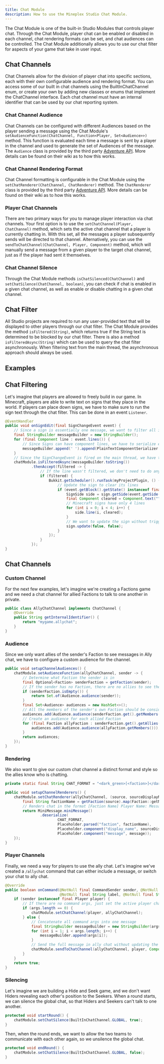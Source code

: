 ```yaml
---
title: Chat Module
description: How to use the Mineplex Studio Chat Module.
---
```


<JavadocLink classpath="com.mineplex.studio.sdk.modules.chat.ChatModule"/>

The Chat Module is one of the built-in Studio Modules that controls player chat. Through the Chat Module, player chat can be enabled or disabled in each channel, chat rendering formats can be set, and chat audiences can be controlled. The Chat Module additionally allows you to use our chat filter for aspects of your game that take in user input.

## Chat Channels
Chat Channels allow for the division of player chat into specific sections, each with their own configurable audience and rendering format. You can access some of our built in chat channels using the BuiltInChatChannel enum, or create your own by adding new classes or enums that implement the ChatChannel interface. Each chat channel must have an internal identifier that can be used by our chat reporting system.

### Chat Channel Audience
Chat Channels can be configured with different Audiences based on the player sending a message using the Chat Module's `setAudienceFunction(ChatChannel, Function<Player, Set<Audience>>)` method. This function is evaluated each time a message is sent by a player in the channel and used to generate the set of Audiences of the message. The `Audience` class is provided by the third party [Adventure API](https://docs.advntr.dev/index.html). More details can be found on their wiki as to how this works.

### Chat Channel Rendering Format
Chat Channel formatting is configurable in the Chat Module using the `setChatRenderer(ChatChannel, ChatRenderer)` method. The `ChatRenderer` class is provided by the third party [Adventure API](https://docs.advntr.dev/index.html). More details can be found on their wiki as to how this works.

### Player Chat Channels
There are two primary ways for you to manage player interaction via chat channels. Your first option is to use the `setChatChannel(Player, ChatChannel)` method, which sets the active chat channel that a player is currently chatting in. With this set, all the messages a player subsequently sends will be directed to that channel. Alternatively, you can use the `sendToChatChannel(ChatChannel, Player, Component)` method, which will manually send a message from a given player to the target chat channel, just as if the player had sent it themselves.

### Chat Channel Silence
Through the Chat Module methods `isChatSilenced(ChatChannel)` and `setChatSilence(ChatChannel, boolean)`, you can check if chat is enabled in a given chat channel, as well as enable or disable chatting in a given chat channel.

## Chat Filter
All Studio projects are required to run any user-provided text that will be displayed to other players through our chat filter. The Chat Module provides the method `isFiltered(String)`, which returns true if the String text is determined to be blocked by our chat filter. There is also a method `isFilteredAsync(String)` which can be used to query the chat filter asynchronously. When filtering text from the main thread, the asynchronous approach should always be used.

## Examples

## Chat Filtering
Let's imagine that players are allowed to freely build in our game. In Minecraft, players are able to write text on signs that they place in the world. If players can place down signs, we have to make sure to run the sign text through the chat filter. This can be done in an event `Listener`.
```java
@EventHandler
public void onSignEdit(final SignChangeEvent event) {
    // Since a sign is essentially one message, we want to filter all its lines together.
    final StringBuilder messageBuilder = new StringBuilder();
    for (final Component line : event.lines()) {
        // Since Signs can have component lines, we have to serialize each line into plain text to filter it.
        messageBuilder.append(' ').append(PlainTextComponentSerializer.plainText().serialize(line));
    }
    // Since the SignChangeEvent is fired on the main thread, we have to check the filter asynchronously.
    chatModule.isFilteredAsync(messageBuilder.toString())
            .thenAccept(filtered -> {
                // If the line wasn't filtered, we don't need to do anything
                if (filtered) {
                    Bukkit.getScheduler().runTask(myProjectPlugin, () -> {
                        // Update the sign to clear its lines
                        if (event.getBlock().getState() instanceof final Sign sign) {
                            SignSide side = sign.getSide(event.getSide());
                            final Component cleared = Component.text("");
                            // Minecraft signs have only 4 lines
                            for (int i = 0; i < 4; i++) {
                                side.line(i, cleared);
                            }
                            // We want to update the sign without triggering a game physics update
                            sign.update(false, false);
                        }
                    });
                }
            });
}
```

## Chat Channels

### Custom Channel
For the next few examples, let's imagine we're creating a Factions game and we need a chat channel for allied Factions to talk to one another in private.
```java
public class AllyChatChannel implements ChatChannel {
    @Override
    public String getInternalIdentifier() {
        return "mygame.allychat";
    }
}
```

### Audience
Since we only want allies of the sender's Faction to see messages in Ally chat, we have to configure a custom audience for the channel.
```java
public void setupChannelAudiences() {
    chatModule.setAudienceFunction(allyChatChannel, sender -> {
        // Determine what Faction the sender is in
        final Optional<Faction> senderFaction = getFaction(sender);
        // If the sender has no Faction, there are no allies to see their chat
        if (senderFaction.isEmpty()) {
            return Set.of(Audience.audience(sender));
        }
        final Set<Audience> audiences = new HashSet<>();
        // All the members of the sender's own Faction should be considered allies
        audiences.add(Audience.audience(senderFaction.get().getMembers()));
        // Create an audience for each allied Faction
        for (final Faction allyFaction : senderFaction.get().getAllies()) {
            audiences.add(Audience.audience(allyFaction.getMembers()));
        }
        return audiences;
    });
}
```

### Rendering
We also want to give our custom chat channel a distinct format and style so the allies know who is chatting.
```java
private static final String CHAT_FORMAT = "<dark_green>[<faction>]</dark_green><display_name><green>: </green><message>";

public void setupChannelRenderers() {
    chatModule.setChatRenderer(allyChatChannel, (source, sourceDisplayName, message, viewer) -> {
        final String factionName = getFaction(source).map(Faction::getName).orElse("");
        // Renders chat in the format [Faction Name] Player Name: Message
        return MiniMessage.miniMessage()
                .deserialize(
                        CHAT_FORMAT,
                        Placeholder.parsed("faction", factionName),
                        Placeholder.component("display_name", sourceDisplayName),
                        Placeholder.component("message", message));
    });
}
```

### Player Channels
Finally, we need a way for players to use the ally chat. Let's imagine we've created a `/allychat` command that can either include a message, or switch your chat to ally chat.
```java
@Override
public boolean onCommand(@NotNull final CommandSender sender, @NotNull final Command command,
                         @NotNull final String label, @NotNull final String[] args) {
    if (sender instanceof final Player player) {
        // If there are no command args, just set the active player chat channel to ally chat
        if (args.length == 0) {
            chatModule.setChatChannel(player, allyChatChannel);
        } else {
            // Concatenate all command args into one message
            final StringBuilder messageBuilder = new StringBuilder(args[0]);
            for (int i = 1; i < args.length; i++) {
                messageBuilder.append(args[i]);
            }
            // Send the full message in ally chat without updating the player's active channel
            chatModule.sendToChatChannel(allyChatChannel, player, Component.text(messageBuilder.toString()));
        }
    }
    return true;
}
```

### Silencing
Let's imagine we are building a Hide and Seek game, and we don't want Hiders revealing each other's position to the Seekers. When a round starts, we can silence the global chat, so that Hiders and Seekers can't talk to one another.
```java
protected void startRound() {
    chatModule.setChatSilence(BuiltInChatChannel.GLOBAL, true);
}
```
Then, when the round ends, we want to allow the two teams to communicate with each other again, so we unsilence the global chat.
```java
protected void endRound() {
    chatModule.setChatSilence(BuiltInChatChannel.GLOBAL, false);
}
```